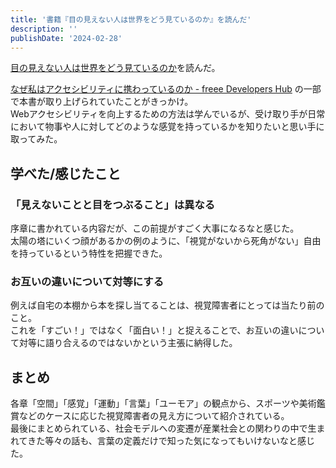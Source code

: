 ```yaml
---
title: '書籍『目の見えない人は世界をどう見ているのか』を読んだ'
description: ''
publishDate: '2024-02-28'
---
```


[目の見えない人は世界をどう見ているのか](https://www.kobunsha.com/shelf/book/isbn/9784334038540)を読んだ。

[なぜ私はアクセシビリティに携わっているのか - freee Developers Hub](https://developers.freee.co.jp/entry/why-i-am-worked-on-accessibility) の一部で本書が取り上げられていたことがきっかけ。  
Webアクセシビリティを向上するための方法は学んでいるが、受け取り手が日常において物事や人に対してどのような感覚を持っているかを知りたいと思い手に取ってみた。

## 学べた/感じたこと

### 「見えないことと目をつぶること」は異なる

序章に書かれている内容だが、この前提がすごく大事になるなと感じた。  
太陽の塔にいくつ顔があるかの例のように、「視覚がないから死角がない」自由を持っているという特性を把握できた。

### お互いの違いについて対等にする

例えば自宅の本棚から本を探し当てることは、視覚障害者にとっては当たり前のこと。  
これを「すごい！」ではなく「面白い！」と捉えることで、お互いの違いについて対等に語り合えるのではないかという主張に納得した。

## まとめ

各章「空間」「感覚」「運動」「言葉」「ユーモア」の観点から、スポーツや美術鑑賞などのケースに応じた視覚障害者の見え方について紹介されている。  
最後にまとめられている、社会モデルへの変遷が産業社会との関わりの中で生まれてきた等々の話も、言葉の定義だけで知った気になってもいけないなと感じた。
